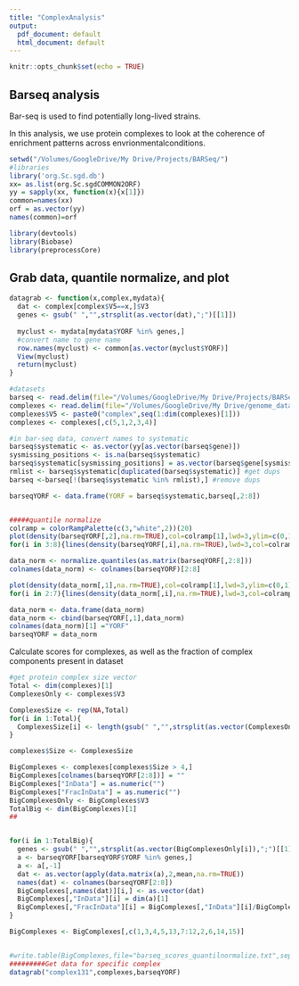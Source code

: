 ```yaml
---
title: "ComplexAnalysis"
output:
  pdf_document: default
  html_document: default
---
```


```r
knitr::opts_chunk$set(echo = TRUE)
```

## Barseq analysis

Bar-seq is used to find potentially long-lived strains.

In this analysis, we use protein complexes to look at the coherence of enrichment patterns across envrionmentalconditions.



```r
setwd("/Volumes/GoogleDrive/My Drive/Projects/BARSeq/")
#libraries
library('org.Sc.sgd.db')
xx= as.list(org.Sc.sgdCOMMON2ORF)
yy = sapply(xx, function(x){x[1]})
common=names(xx)
orf = as.vector(yy)
names(common)=orf

library(devtools)
library(Biobase)
library(preprocessCore)

```

## Grab data, quantile normalize, and plot

```r



datagrab <- function(x,complex,mydata){
  dat <- complex[complex$V5==x,]$V3
  genes <- gsub(" ","",strsplit(as.vector(dat),";")[[1]])
  
  myclust <- mydata[mydata$YORF %in% genes,]
  #convert name to gene name
  row.names(myclust) <- common[as.vector(myclust$YORF)]
  View(myclust)
  return(myclust)
}

#datasets
barseq <- read.delim(file="/Volumes/GoogleDrive/My Drive/Projects/BARSeq/allBarSeq_20181112.txt",sep="\t",header=TRUE)
complexes <- read.delim(file="/Volumes/GoogleDrive/My Drive/genome_data/Yeast/Datasets/yeastcomplexes.txt",sep="\t",header=FALSE)
complexes$V5 <- paste0("complex",seq(1:dim(complexes)[1]))
complexes <- complexes[,c(5,1,2,3,4)]

#in bar-seq data, convert names to systematic
barseq$systematic <- as.vector(yy[as.vector(barseq$gene)])
sysmissing_positions <- is.na(barseq$systematic)
barseq$systematic[sysmissing_positions] = as.vector(barseq$gene[sysmissing_positions])
rmlist <- barseq$systematic[duplicated(barseq$systematic)] #get dups
barseq <-barseq[!(barseq$systematic %in% rmlist),] #remove dups

barseqYORF <- data.frame(YORF = barseq$systematic,barseq[,2:8])


#####quantile normalize
colramp = colorRampPalette(c(3,"white",2))(20)
plot(density(barseqYORF[,2],na.rm=TRUE),col=colramp[1],lwd=3,ylim=c(0,1))
for(i in 3:8){lines(density(barseqYORF[,i],na.rm=TRUE),lwd=3,col=colramp[i])}

data_norm <- normalize.quantiles(as.matrix(barseqYORF[,2:8]))
colnames(data_norm) <- colnames(barseqYORF)[2:8]

plot(density(data_norm[,1],na.rm=TRUE),col=colramp[1],lwd=3,ylim=c(0,1))
for(i in 2:7){lines(density(data_norm[,i],na.rm=TRUE),lwd=3,col=colramp[i])}

data_norm <- data.frame(data_norm)
data_norm <- cbind(barseqYORF[,1],data_norm)
colnames(data_norm)[1] ="YORF"
barseqYORF = data_norm

```

Calculate scores for complexes, as well as the fraction of complex components present in dataset

```r
#get protein complex size vector
Total <- dim(complexes)[1]
ComplexesOnly <- complexes$V3

ComplexesSize <- rep(NA,Total)
for(i in 1:Total){
  ComplexesSize[i] <- length(gsub(" ","",strsplit(as.vector(ComplexesOnly[i]),";")[[1]]))
}

complexes$Size <- ComplexesSize

BigComplexes <- complexes[complexes$Size > 4,]
BigComplexes[colnames(barseqYORF[2:8])] = ""
BigComplexes["InData"] = as.numeric("")
BigComplexes["FracInData"] = as.numeric("")
BigComplexesOnly <- BigComplexes$V3
TotalBig <- dim(BigComplexes)[1]
##


for(i in 1:TotalBig){
  genes <- gsub(" ","",strsplit(as.vector(BigComplexesOnly[i]),";")[[1]])
  a <- barseqYORF[barseqYORF$YORF %in% genes,]
  a <- a[,-1]
  dat <- as.vector(apply(data.matrix(a),2,mean,na.rm=TRUE))
  names(dat) <- colnames(barseqYORF[2:8])
  BigComplexes[,names(dat)][i,] <- as.vector(dat)
  BigComplexes[,"InData"][i] = dim(a)[1]
  BigComplexes[,"FracInData"][i] = BigComplexes[,"InData"][i]/BigComplexes[,"Size"][i]
}

BigComplexes <- BigComplexes[,c(1,3,4,5,13,7:12,2,6,14,15)]


#write.table(BigComplexes,file="barseq_scores_quantilnormalize.txt",sep="\t",col.names=NA)
#########Get data for specific complex
datagrab("complex131",complexes,barseqYORF)
```